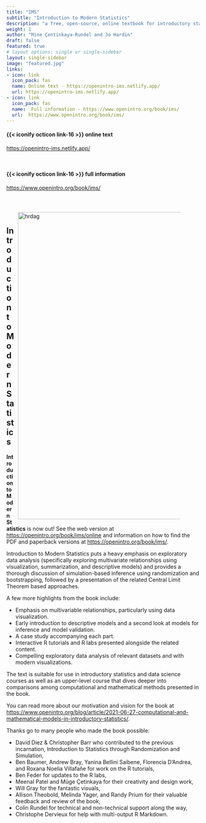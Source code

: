 ```yaml
---
title: "IMS"
subtitle: "Introduction to Modern Statistics"
description: "a free, open-source, online textbook for introductory statistics with an emphasis on simulation based approaches"
weight: 1
author: "Mine Çentinkaya-Rundel and Jo Hardin"
draft: false
featured: true
# layout options: single or single-sidebar
layout: single-sidebar
image: "featured.jpg"
links:
- icon: link
  icon_pack: fas
  name: Online text - https://openintro-ims.netlify.app/
  url: https://openintro-ims.netlify.app/
- icon: link
  icon_pack: fas
  name:  Full information - https://www.openintro.org/book/ims/
  url:  https://www.openintro.org/book/ims/
---
```





:::{.link}
::::{.link-header}
#### {{< iconify octicon link-16 >}} online text
::::
::::{.link-container}
<a href = "https://openintro-ims.netlify.app/" target = "_blank">https://openintro-ims.netlify.app/</a>
::::
:::

<br/>

:::{.link}
::::{.link-header}
#### {{< iconify octicon link-16 >}} full information
::::
::::{.link-container}
<a href = "https://www.openintro.org/book/ims/" target = "_blank">https://www.openintro.org/book/ims/</a>
::::
:::

<br/>

<figure>
<img style = "padding: 10px;float: right;" alt = 'hrdag' width='800' src='ims.jpg' />
</figure>

<br>
<p>   </p>

## Introduction to Modern Statistics

**Introduction to Modern Statistics** is now out!  See the web version at <a href = "https://openintro.org/book/ims/online" target = "_blank">https://openintro.org/book/ims/online</a> and information on how to find the PDF and paperback versions at <a href = "https://openintro.org/book/ims/" target = "_blank">https://openintro.org/book/ims/</a>.  
 
Introduction to Modern Statistics puts a heavy emphasis on exploratory data analysis (specifically exploring multivariate relationships using visualization, summarization, and descriptive models) and provides a thorough discussion of simulation-based inference using randomization and bootstrapping, followed by a presentation of the related Central Limit Theorem based approaches.
 
A few more highlights from the book include:

* Emphasis on multivariable relationships, particularly using data visualization.
* Early introduction to descriptive models and a second look at models for inference and model validation.
* A case study accompanying each part.
* Interactive R tutorials and R labs presented alongside the related content.
* Compelling exploratory data analysis of relevant datasets and with modern visualizations.
 
The text is suitable for use in introductory statistics and data science courses as well as an upper-level course that dives deeper into comparisons among computational and mathematical methods presented in the book.
 
You can read more about our motivation and vision for the book at <a href = "https://www.openintro.org/blog/article/2021-06-27-computational-and-mathematical-models-in-introductory-statistics/" target = "_blank">https://www.openintro.org/blog/article/2021-06-27-computational-and-mathematical-models-in-introductory-statistics/</a>.
 
Thanks go to many people who made the book possible:

* David Diez & Christopher Barr who contributed to the previous incarnation, Introduction to Statistics through Randomization and Simulation,
* Ben Baumer, Andrew Bray, Yanina Bellini Saibene, Florencia D’Andrea, and Roxana Noelia Villafañe for work on the R tutorials,
* Ben Feder for updates to the R labs,
* Meenal Patel and Müge Çetinkaya for their creativity and design work,
* Will Gray for the fantastic visuals,
* Allison Theobold, Melinda Yager, and Randy Prium for their valuable feedback and review of the book,
* Colin Rundel for technical and non-technical support along the way,
* Christophe Dervieux for help with multi-output R Markdown.
 
